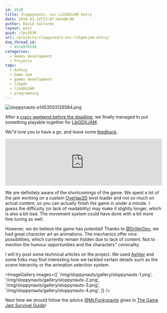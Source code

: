 ```yaml
---
id: 3538
title: Sloppynauts, our LibGDXJAM entry
date: 2016-01-22T23:07:04+00:00
author: David Saltares
layout: post
guid: /?p=3538
url: /projects/sloppynauts-our-libgdxjam-entry/
dsq_thread_id:
  - 4514976598
categories:
  - Games development
  - Projects
tags:
  - Ashley
  - Game Jam
  - games development
  - libgdx
  - libGDXJAM
  - programming
---
```


![sloppynauts-e1453503126584.png](/img/wp/sloppynauts-e1453503126584.webp)

After a [crazy weekend before the deadline](https://github.com/dsaltares/libgdxjam/commits/master), we finally managed to put something playable together for [LibGDXJAM](http://itch.io/jam/libgdxjam).

We"d love you to have a go, and leave some [feedback](http://itch.io/jam/libgdxjam/rate/51210).

<iframe src="https://itch.io/embed/51210" width="100%" frameborder="0"></iframe>

We are definitely aware of the shortcomings of the game. We spent a lot of the jam working on a custom [Overlap2D](http://overlap2d.com/) level loader and not so much on actual content, so you can actually finish the game in under a minute. I guess the difficulty (or lack of readability) may make it slightly longer, which is also a bit bad. The movement system could have done with a bit more fine tuning as well.

However, we do believe the game has potential! Thanks to [@DrillerDev](https://twitter.com/DrillerDev), we had great character art an animations. The mechanics offer nice possibilities, which currently remain hidden due to lack of content. Not to mention the humour opportunities and the characters" comicality.

I will try post some technical articles on the project. We used [Ashley](https://github.com/libgdx/ashley) and some folks may find interesting how we tackled certain details such as the scene hierarchy or the animation selection system.

<ImageGallery
  images={[
    '/img/sloppynauts/gallery/sloppynauts-1.png',
    '/img/sloppynauts/gallery/sloppynauts-2.png',
    '/img/sloppynauts/gallery/sloppynauts-3.png',
    '/img/sloppynauts/gallery/sloppynauts-4.png',
  ]}
/>

Next time we should follow the advice [@McFunkypants](https://twitter.com/McFunkypants) gives in [The Game Jam Survival Guide](https://www.packtpub.com/game-development/game-jam-survival-guide)!
